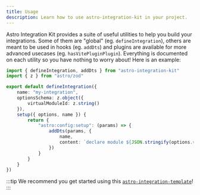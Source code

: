 ```yaml
---
title: Usage
description: Learn how to use astro-integration-kit in your project.
---
```


Astro Integration Kit provides a suite of useful utilities to help you build your integrations. Some of them
are "global" (eg. `defineIntegration`), others are meant to be used in hooks (eg. `addDts`) and
plugins are available for more advanced usecases (eg. `hasVitePluginPlugin`). Everything is documented
on each utility so you have nothing to worry about! Here is an example:

```ts title="my-integration/index.ts"
import { defineIntegration, addDts } from "astro-integration-kit"
import { z } from "astro/zod"

export default defineIntegration({
    name: "my-integration",
    optionsSchema: z.object({
        virtualModuleId: z.string()
    }),
    setup({ options, name }) {
        return {
            "astro:config:setup": (params) => {
                addDts(params, {
                    name,
                    content: `declare module ${JSON.stringify(options.virtualModuleId)} {}`
                })
            }
        }
    }
})
```

:::tip
We recommend you get started using this [`astro-integration-template`](https://github.com/florian-lefebvre/astro-integration-template)!
:::
